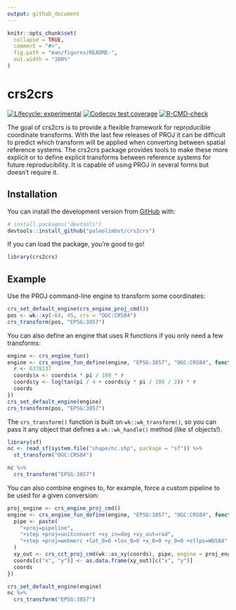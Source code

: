 ```yaml
---
output: github_document
---
```


<!-- README.md is generated from README.Rmd. Please edit that file -->

```r
knitr::opts_chunk$set(
  collapse = TRUE,
  comment = "#>",
  fig.path = "man/figures/README-",
  out.width = "100%"
)
```

# crs2crs

<!-- badges: start -->
[![Lifecycle: experimental](https://img.shields.io/badge/lifecycle-experimental-orange.svg)](https://lifecycle.r-lib.org/articles/stages.html#experimental)
[![Codecov test coverage](https://codecov.io/gh/paleolimbot/crs2crs/branch/master/graph/badge.svg)](https://codecov.io/gh/paleolimbot/crs2crs?branch=master)
[![R-CMD-check](https://github.com/paleolimbot/crs2crs/workflows/R-CMD-check/badge.svg)](https://github.com/paleolimbot/crs2crs/actions)
<!-- badges: end -->

The goal of crs2crs is to provide a flexible framework for reproducible coordinate transforms. With the last few releases of PROJ it can be difficult to predict which transform will be applied when converting between spatial reference systems. The crs2crs package provides tools to make these more explicit or to define explicit transforms between reference systems for future reproducibility. It is capable of using PROJ in several forms but doesn't require it.

## Installation

You can install the development version from [GitHub](https://github.com/) with:

``` r
# install.packages("devtools")
devtools::install_github("paleolimbot/crs2crs")
```

If you can load the package, you're good to go!

```r
library(crs2crs)
```

## Example

Use the PROJ command-line engine to transform some coordinates:

```r
crs_set_default_engine(crs_engine_proj_cmd())
pos <- wk::xy(-64, 45, crs = "OGC:CRS84")
crs_transform(pos, "EPSG:3857")
```

You can also define an engine that uses R functions if you only need a few transforms:

```r
engine <- crs_engine_fun()
engine <- crs_engine_fun_define(engine, "EPSG:3857", "OGC:CRS84", function(coords) {
  r <- 6378137
  coords$x <- coords$x * pi / 180 * r
  coords$y <- log(tan(pi / 4 + coords$y * pi / 180 / 2)) * r
  coords
})
crs_set_default_engine(engine)
crs_transform(pos, "EPSG:3857")
```

The `crs_transform()` function is built on `wk::wk_transform()`, so you can pass it any object that defines a `wk::wk_handle()` method (like sf objects!).

```r
library(sf)
nc <- read_sf(system.file("shape/nc.shp", package = "sf")) %>%
  st_transform("OGC:CRS84")

nc %>% 
  crs_transform("EPSG:3857")
```

You can also combine engines to, for example, force a custom pipeline to be used for a given conversion:

```r
proj_engine <- crs_engine_proj_cmd()
engine <- crs_engine_fun_define(engine, "EPSG:3857", "OGC:CRS84", function(coords) {
  pipe <- paste(
    "+proj=pipeline",
    "+step +proj=unitconvert +xy_in=deg +xy_out=rad",
    "+step +proj=webmerc +lat_0=0 +lon_0=0 +x_0=0 +y_0=0 +ellps=WGS84"
  )
  xy_out <- crs_cct_proj_cmd(wk::as_xy(coords), pipe, engine = proj_engine)
  coords[c("x", "y")] <- as.data.frame(xy_out)[c("x", "y")]
  coords
})

crs_set_default_engine(engine)
nc %>% 
  crs_transform("EPSG:3857")
```
